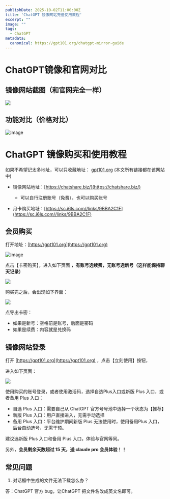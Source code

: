 ```yaml
---
publishDate: 2025-10-02T11:00:00Z
title: 'ChatGPT 镜像网站充值使用教程'
excerpt: ""
image: ""
tags:
  - ChatGPT
metadata:
  canonical: https://gpt101.org/chatgpt-mirror-guide
---
```


# ChatGPT镜像和官网对比

## 镜像网站截图（和官网完全一样）

![](https://tjjsjwhj-blog.oss-cn-beijing.aliyuncs.com/hexo/network-asset-DEFSQIBCACQAM-20251002123825-9isrv08.png)

## 功能对比（价格对比）

![image](https://tjjsjwhj-blog.oss-cn-beijing.aliyuncs.com/hexo/image-20251002122608-nmxa60e.png)

# ChatGPT 镜像购买和使用教程

如果不希望记太多地址，可以只收藏地址： [gpt101.org](gpt101.org) (本文所有链接都在该网站中)

- 镜像网站地址：[https://chatshare.biz/](https://chatshare.biz/)

  - 可以自行注册账号（免费），也可以购买账号
- 月卡购买地址：[https://sc.i6ls.com//links/9BBA2C1F](https://sc.i6ls.com//links/9BBA2C1F)

## 会员购买

打开地址：[https://gpt101.org](https://gpt101.org)

![image](https://tjjsjwhj-blog.oss-cn-beijing.aliyuncs.com/hexo/image-20251002123132-xjx0i9x.png)

点击【卡密购买】，进入如下页面 **，有账号选续费，无账号选新号（这样能保持聊天记录）**

![](https://tjjsjwhj-blog.oss-cn-beijing.aliyuncs.com/hexo/network-asset-3SWDEIBCAAQG6-20251002123826-40dmwtg.png)

购买完之后，会出现如下界面：

![](https://tjjsjwhj-blog.oss-cn-beijing.aliyuncs.com/hexo/network-asset-UBQV5KRCADADK-20251002123827-nbnqzbf.jpg)

点导出卡密：

- 如果是新号：空格前是账号，后面是密码
- 如果是续费：内容就是兑换码

## 镜像网站登录

打开 [https://gpt101.org](https://gpt101.org) ，点击【立刻使用】按钮，

进入如下页面：

![](https://tjjsjwhj-blog.oss-cn-beijing.aliyuncs.com/hexo/network-asset-237UQ7JCABQE2-20251002123827-7yvmhps.png)

使用购买的账号登录，或者使用激活码，选择自选Plus入口或新版 Plus 入口，或者备用 Plus 入口：

- 自选 Plus 入口：需要自己从 ChatGPT 官方号号池中选择一个状态为【推荐】
- 新版 Plus 入口：用户直接进入，无需手动选择
- 备用 Plus 入口：平台维护期间新版 Plus 无法使用时，使用备用Plus 入口，后台自动选号，无需干预。


建议选新版 Plus 入口和备用 Plus 入口，体验与官网等同。

另外，**会员剩余天数超过 15 天，送 claude pro 会员体验！！**

## 常见问题

1. 对话框中生成的文件无法下载怎么办？

答：ChatGPT 官方 bug，让ChatGPT 把文件名改成英文名即可。
